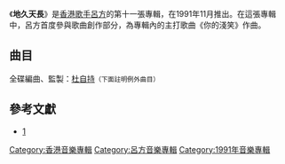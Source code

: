 {{about|音乐专辑|相近内容|天長地久|同名电影|地久天长 (电影)}}
{{expand|time=2016-10-31T11:03:32+00:00}}
{{unreferenced|time=2016-10-31T11:03:32+00:00}}
{{Album infobox | <!-- See Wikipedia:WikiProject_Albums -->
| Name      = 地久天長
| Type      = 專輯
| Artist    = [[呂方|呂方]]
| Cover     = 
| Released  = 1991年11月
| Recorded  = 1991年
| Genre     = [[粵語流行音樂|粵語流行音樂]]
| Length    = 40:32
| Label     = [[華納唱片_(香港)|華納唱片]]
| Number    = 
| Producer  = [[杜自持|杜自持]]
| Last album = [[不捨得你|不捨得你]]<br/>（1990年12月）
| This album = '''地久天長'''<br/>（1991年11月）
| Next album = [[彎彎的月亮|彎彎的月亮]]<br/>（1992年7月）
}}

《'''地久天長'''》是[[香港|香港]][[歌手|歌手]][[呂方|呂方]]的第十一張專輯，在1991年11月推出。在這張專輯中，呂方首度參與歌曲創作部分，為專輯內的主打歌曲《你的淺笑》作曲。

==曲目==
全碟編曲、監製：[[杜自持|杜自持]]<small>（下面註明例外曲目）</small>
{{Tracklist
| total_length = 40:32

| title1         = 地久天長
| music1         = [[服部克久|服部克久]]、[[李子恒|李子恒]]
| lyrics1        = [[潘源良|潘源良]]
| longnote1      = 無線電視劇《[[情陷特區|情陷特區]]》主題曲<br/>國語版本為《一個人》
| length1        = 4:42

| title2         = 你的淺笑
| music2         = 呂方
| lyrics2        = [[潘偉源|潘偉源]]
| longnote2      = 
| length2        = 4:29

| title3         = 全因為你
| music3         = [[佐藤健|佐藤健]]
| lyrics3        = [[周禮茂|周禮茂]]
| longnote3      = 改編自[[杉山清貴|杉山清貴]]的《Miss Dreamer》
| length3        = 4:22

| title4         = 情未了，夢未完
| music4         = 倫永亮
| lyrics4        = [[小美|小美]]
| note4          = 編曲：[[倫永亮|倫永亮]]
| longnote4      = 
| length4        = 4:31

| title5         = 痴戀不改變
| music5         = [[童安格|童安格]]
| lyrics5        = 潘偉源
| longnote5      = 改編自[[王默君|王默君]]的《讓思念伴著我》
| length5        = 3:29

| title6         = 月兒能做證
| music6         = [[桑田佳祐|桑田佳祐]]
| lyrics6        = 周禮茂
| longnote6      = 改編自[[桑田佳祐|桑田佳祐]]的《いつか何処かで》
| length6        = 4:50

| title7         = 一千句祝福
| music7         = [[庾澄慶|庾澄慶]]
| lyrics7        = [[林夕|林夕]]
| longnote7      = 改編自[[庾澄慶|庾澄慶]]的《一個心跳的距離》
| length7        = 4:19

| title8         = 寂寞地Crying in the Rain
| music8         = [[Howard_Greenfield|Howard Greenfield]]、[[Carole_King|Carole King]]
| lyrics8        = [[因葵|因葵]]
| longnote8      = 改編自[[Everly_Brothers|Everly Brothers]]的《Crying In The Rain》
| length8        = 3:43

| title9         = 一粒種子
| music9         = 童安格
| lyrics9        = 潘源良
| longnote9      = 無線電視劇《[[情陷特區|情陷特區]]》插曲<br>改編自[[童安格|童安格]]的《花瓣雨》
| length9        = 3:16

| title10        = 明知會是這樣
| music10        = Masashi Sada
| lyrics10       = [[潘源良|潘源良]]
| longnote10     = 改編自[[さだまさし|Masashi Sada]]的《夢の吹く頃》
| length10       = 4:51

}}

==參考文獻==
*[http://m.wangchao.net.cn/bt/tcdetail_41790.html]{{Wayback|url=http://m.wangchao.net.cn/bt/tcdetail_41790.html |date=20170305001233 }}

[[Category:香港音樂專輯|Category:香港音樂專輯]]
[[Category:呂方音樂專輯|Category:呂方音樂專輯]]
[[Category:1991年音樂專輯|Category:1991年音樂專輯]]